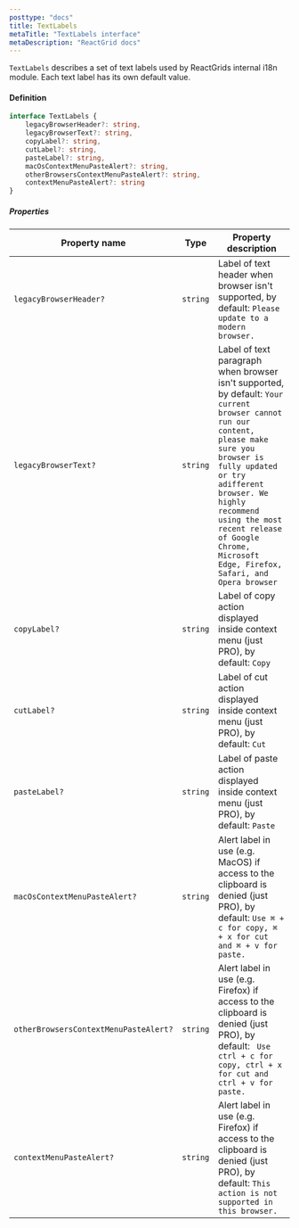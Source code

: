 ```yaml
---
posttype: "docs"
title: TextLabels
metaTitle: "TextLabels interface"
metaDescription: "ReactGrid docs"
--- 
```


`TextLabels` describes a set of text labels used by ReactGrids internal i18n module. 
Each text label has its own default value.

#### Definition

```ts
interface TextLabels {
    legacyBrowserHeader?: string,
    legacyBrowserText?: string,
    copyLabel?: string,
    cutLabel?: string,
    pasteLabel?: string,
    macOsContextMenuPasteAlert?: string,
    otherBrowsersContextMenuPasteAlert?: string,
    contextMenuPasteAlert?: string
}
```

##### Properties

| Property name                             | Type      | Property description |
| -----------                               | ------    | -------------------- |
| `legacyBrowserHeader?`                    | `string`  | Label of text header when browser isn't supported, by default: `Please update to a modern browser.`  |
| `legacyBrowserText?`                      | `string`  | Label of text paragraph when browser isn't supported, by default: `Your current browser cannot run our content, please make sure you browser is fully updated or try adifferent browser. We highly recommend using the most recent release of Google Chrome, Microsoft Edge, Firefox, Safari, and Opera browser` |
| `copyLabel?`                              | `string`  | Label of copy action displayed inside context menu (just PRO), by default: `Copy` |
| `cutLabel?`                               | `string`  | Label of cut action displayed inside context menu (just PRO), by default: `Cut` |
| `pasteLabel?`                             | `string`  | Label of paste action displayed inside context menu (just PRO), by default: `Paste` |
| `macOsContextMenuPasteAlert?`             | `string`  | Alert label in use (e.g. MacOS) if access to the clipboard is denied (just PRO), by default: `Use ⌘ + c for copy, ⌘ + x for cut and ⌘ + v for paste.` |
| `otherBrowsersContextMenuPasteAlert?`     | `string`  | Alert label in use (e.g. Firefox) if access to the clipboard is denied (just PRO), by default: ` Use ctrl + c for copy, ctrl + x for cut and ctrl + v for paste.` |
| `contextMenuPasteAlert?`                  | `string`  | Alert label in use (e.g. Firefox) if access to the clipboard is denied (just PRO), by default: `This action is not supported in this browser.` |
